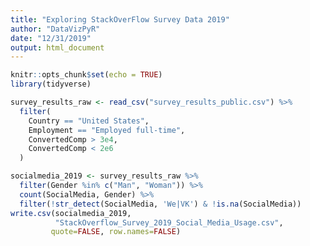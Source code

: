 ```yaml
---
title: "Exploring StackOverFlow Survey Data 2019"
author: "DataVizPyR"
date: "12/31/2019"
output: html_document
---
```


```r
knitr::opts_chunk$set(echo = TRUE)
library(tidyverse)
```

```r

survey_results_raw <- read_csv("survey_results_public.csv") %>%
  filter(
    Country == "United States",
    Employment == "Employed full-time",
    ConvertedComp > 3e4,
    ConvertedComp < 2e6
  )
```
```r
socialmedia_2019 <- survey_results_raw %>% 
  filter(Gender %in% c("Man", "Woman")) %>%
  count(SocialMedia, Gender) %>%
  filter(!str_detect(SocialMedia, 'We|VK') & !is.na(SocialMedia)) 
write.csv(socialmedia_2019,
          "StackOverflow_Survey_2019_Social_Media_Usage.csv", 
         quote=FALSE, row.names=FALSE)
```
